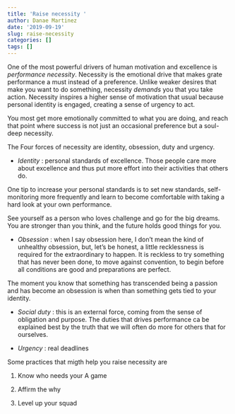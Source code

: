 ```yaml
---
title: 'Raise necessity '
author: Danae Martinez
date: '2019-09-19'
slug: raise-necessity
categories: []
tags: []
---
```


One of the most powerful drivers of human motivation and excellence is *performance necessity*. Necessity is the emotional drive that makes grate performance a must instead of a preference. Unlike weaker desires that make you want to do something, necessity *demands* you that you take action. Necessity inspires a higher sense of motivation that usual because personal identity is engaged, creating a sense of urgency to act.       

You most get more emotionally committed to what you are doing, and reach that point where success is not just an occasional preference but a soul-deep necessity.

The Four forces of necessity are identity, obsession, duty and urgency. 

- *Identity* : personal standards of excellence. Those people care more about excellence and thus put more effort into their activities that others do. 

One tip to increase your personal standards is to set new standards, self-monitoring more frequently and learn to become comfortable with taking a hard look at your own performance. 

See yourself as a person who loves challenge and go for the big dreams. You are stronger than you think, and the future holds good things for you.   

- *Obsession* : when I say obsession here, I don't mean the kind of unhealthy obsession, but, let's be honest, a little recklessness is required for the extraordinary to happen. It is reckless to try something that has never been done, to move against convention, to begin before all conditions are good and preparations are perfect.   

The moment you know that something has transcended being a passion and has become an obsession is when than something gets tied to your identity. 

- *Social duty* : this is an external force, coming from the sense of obligation and purpose. The duties that drives performance ca be explained best by the truth that we will often do more for others that for ourselves.  


- *Urgency* : real deadlines 

Some practices that migth help you raise necessity are

1. Know who needs your A game 

2. Affirm the why

3. Level up your squad 
